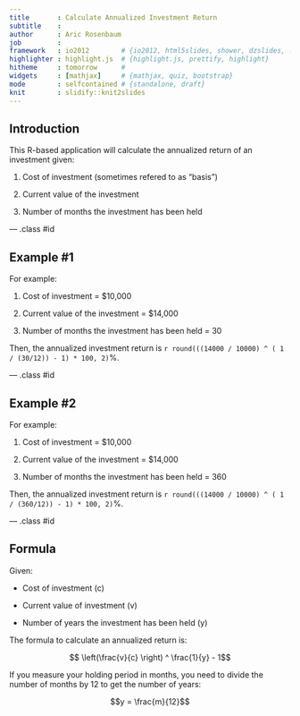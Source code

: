 ```yaml
---
title       : Calculate Annualized Investment Return
subtitle    : 
author      : Aric Rosenbaum
job         : 
framework   : io2012        # {io2012, html5slides, shower, dzslides, ...}
highlighter : highlight.js  # {highlight.js, prettify, highlight}
hitheme     : tomorrow      # 
widgets     : [mathjax]     # {mathjax, quiz, bootstrap}
mode        : selfcontained # {standalone, draft}
knit        : slidify::knit2slides
---
```


## Introduction

This R-based application will calculate the annualized return of an investment given:

1. Cost of investment (sometimes refered to as "basis")

2. Current value of the investment

3. Number of months the investment has been held

--- .class #id 

## Example #1

For example:

1. Cost of investment = $10,000

2. Current value of the investment = $14,000

3. Number of months the investment has been held = 30

Then, the annualized investment return is `r round(((14000 / 10000) ^ ( 1 / (30/12)) - 1) * 100, 2)`%.

--- .class #id 

## Example #2

For example:

1. Cost of investment = $10,000

2. Current value of the investment = $14,000

3. Number of months the investment has been held = 360

Then, the annualized investment return is `r round(((14000 / 10000) ^ ( 1 / (360/12)) - 1) * 100, 2)`%.

--- .class #id 

## Formula

Given:

* Cost of investment (c)

* Current value of investment (v)

* Number of years the investment has been held (y)

The formula to calculate an annualized return is:

$$ \left(\frac{v}{c} \right) ^ \frac{1}{y} - 1$$

If you measure your holding period in months, you need to divide the number of months by 12 to get the number of years:

$$y = \frac{m}{12}$$


